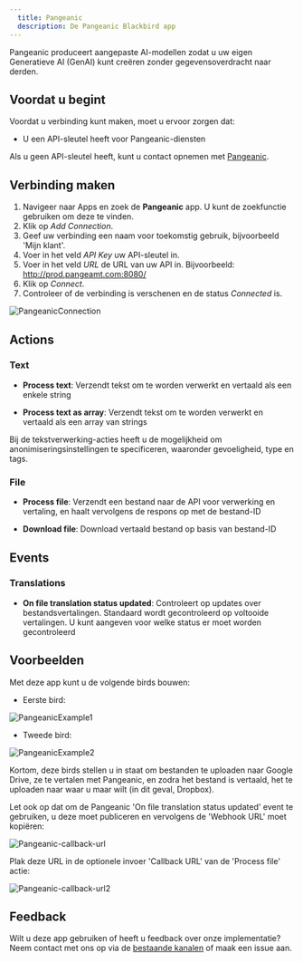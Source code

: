```yaml
---
  title: Pangeanic
  description: De Pangeanic Blackbird app
---
```


<LinkCard title="View on Github" target="_blank" href="https://github.com/bb-io/Pangeanic" icon="github" />

Pangeanic produceert aangepaste AI-modellen zodat u uw eigen Generatieve AI (GenAI) kunt creëren zonder gegevensoverdracht naar derden.

## Voordat u begint

Voordat u verbinding kunt maken, moet u ervoor zorgen dat:

- U een API-sleutel heeft voor Pangeanic-diensten

Als u geen API-sleutel heeft, kunt u contact opnemen met [Pangeanic](https://pangeanic.com/translation-technology/translate-easy).

## Verbinding maken

1. Navigeer naar Apps en zoek de **Pangeanic** app. U kunt de zoekfunctie gebruiken om deze te vinden.
2. Klik op _Add Connection_.
3. Geef uw verbinding een naam voor toekomstig gebruik, bijvoorbeeld 'Mijn klant'.
4. Voer in het veld _API Key_ uw API-sleutel in.
5. Voer in het veld _URL_ de URL van uw API in. Bijvoorbeeld: http://prod.pangeamt.com:8080/
5. Klik op _Connect_.
6. Controleer of de verbinding is verschenen en de status _Connected_ is.

![PangeanicConnection](https://raw.githubusercontent.com/bb-io/Pangeanic/main/image/README/PangeanicConnection.png)

## Actions

### Text

- **Process text**: Verzendt tekst om te worden verwerkt en vertaald als een enkele string

- **Process text as array**: Verzendt tekst om te worden verwerkt en vertaald als een array van strings

Bij de tekstverwerking-acties heeft u de mogelijkheid om anonimiseringsinstellingen te specificeren, waaronder gevoeligheid, type en tags.

### File

- **Process file**: Verzendt een bestand naar de API voor verwerking en vertaling, en haalt vervolgens de respons op met de bestand-ID

- **Download file**: Download vertaald bestand op basis van bestand-ID

## Events

### Translations

- **On file translation status updated**: Controleert op updates over bestandsvertalingen. Standaard wordt gecontroleerd op voltooide vertalingen. U kunt aangeven voor welke status er moet worden gecontroleerd

## Voorbeelden

Met deze app kunt u de volgende birds bouwen:

- Eerste bird:

![PangeanicExample1](https://raw.githubusercontent.com/bb-io/Pangeanic/main/image/README/PangeanicExample1.png)

- Tweede bird:

![PangeanicExample2](https://raw.githubusercontent.com/bb-io/Pangeanic/main/image/README/PangeanicExample2.png)

Kortom, deze birds stellen u in staat om bestanden te uploaden naar Google Drive, ze te vertalen met Pangeanic, en zodra het bestand is vertaald, het te uploaden naar waar u maar wilt (in dit geval, Dropbox).

Let ook op dat om de Pangeanic 'On file translation status updated' event te gebruiken, u deze moet publiceren en vervolgens de 'Webhook URL' moet kopiëren:

![Pangeanic-callback-url](https://raw.githubusercontent.com/bb-io/Pangeanic/main/image/README/Pangeanic-callback-url.png)

Plak deze URL in de optionele invoer 'Callback URL' van de 'Process file' actie:

![Pangeanic-callback-url2](https://raw.githubusercontent.com/bb-io/Pangeanic/main/image/README/Pangeanic-callback-url2.png)

## Feedback

Wilt u deze app gebruiken of heeft u feedback over onze implementatie? Neem contact met ons op via de [bestaande kanalen](https://www.blackbird.io/) of maak een issue aan.